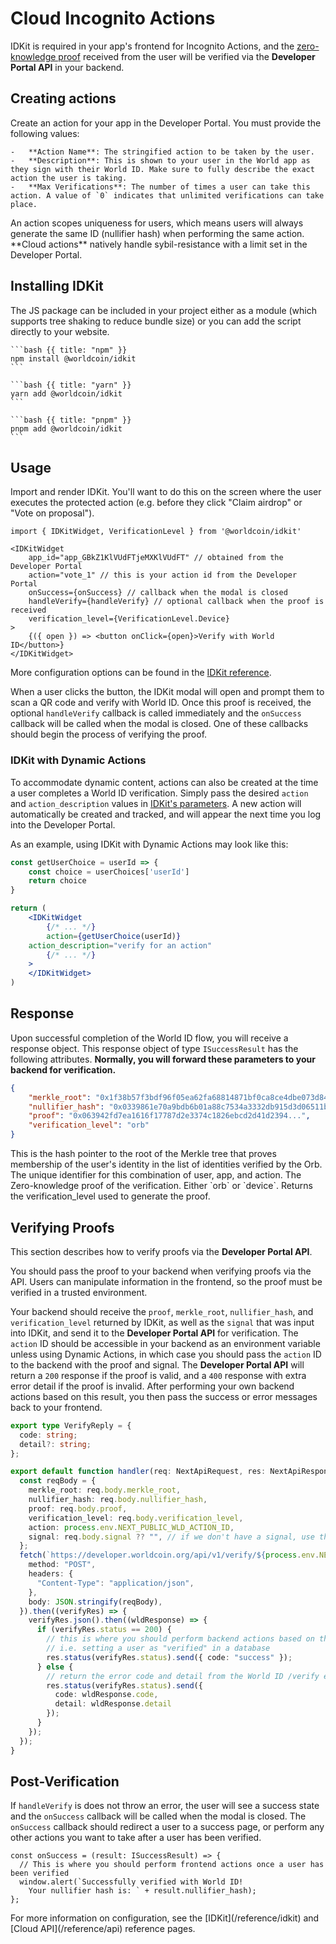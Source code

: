 # Cloud Incognito Actions

IDKit is required in your app's frontend for Incognito Actions, and the [zero-knowledge proof](/concepts#vocabulary) received from the user will be verified via the **Developer Portal API** in your backend.

## Creating actions

Create an action for your app in the Developer Portal. You must provide the following values:

    -   **Action Name**: The stringified action to be taken by the user.
    -   **Description**: This is shown to your user in the World app as they sign with their World ID. Make sure to fully describe the exact action the user is taking.
    -   **Max Verifications**: The number of times a user can take this action. A value of `0` indicates that unlimited verifications can take place.

<Note>
	An action scopes uniqueness for users, which means users will always generate the same ID (nullifier hash) when
	performing the same action. **Cloud actions** natively handle sybil-resistance with a limit set in the Developer
	Portal.
</Note>

## Installing IDKit

The JS package can be included in your project either as a module (which supports tree shaking to reduce bundle size) or you can add the script directly to your website.

<CodeGroup title="Install IDKit">

    ```bash {{ title: "npm" }}
    npm install @worldcoin/idkit
    ```

    ```bash {{ title: "yarn" }}
    yarn add @worldcoin/idkit
    ```

    ```bash {{ title: "pnpm" }}
    pnpm add @worldcoin/idkit
    ```

</CodeGroup>

## Usage

Import and render IDKit. You'll want to do this on the screen where the user executes the protected action (e.g. before they click "Claim airdrop" or "Vote on proposal").

```tsx
import { IDKitWidget, VerificationLevel } from '@worldcoin/idkit'

<IDKitWidget
	app_id="app_GBkZ1KlVUdFTjeMXKlVUdFT" // obtained from the Developer Portal
	action="vote_1" // this is your action id from the Developer Portal
	onSuccess={onSuccess} // callback when the modal is closed
	handleVerify={handleVerify} // optional callback when the proof is received
	verification_level={VerificationLevel.Device}
>
	{({ open }) => <button onClick={open}>Verify with World ID</button>}
</IDKitWidget>
```

More configuration options can be found in the [IDKit reference](/reference/idkit).

When a user clicks the button, the IDKit modal will open and prompt them to scan a QR code and verify with World ID. Once this proof is received, the optional `handleVerify` callback is called immediately and the `onSuccess` callback will be called when the modal is closed.
One of these callbacks should begin the process of verifying the proof.

### IDKit with Dynamic Actions

To accommodate dynamic content, actions can also be created at the time a user completes a World ID verification. Simply pass the desired `action` and `action_description` values in [IDKit's parameters](/reference/idkit#parameters). A new action will automatically be created and tracked, and will appear the next time you log into the Developer Portal.

As an example, using IDKit with Dynamic Actions may look like this:

```jsx
const getUserChoice = userId => {
	const choice = userChoices['userId']
	return choice
}

return (
	<IDKitWidget
        {/* ... */}
		action={getUserChoice(userId)}
    action_description="verify for an action"
        {/* ... */}
    >
    </IDKitWidget>
)
```

## Response

Upon successful completion of the World ID flow, you will receive a response object. This response object of type `ISuccessResult` has the following attributes. **Normally, you will forward these parameters to your backend for verification.**

```json {{ title: 'ISuccessResult' }}
{
	"merkle_root": "0x1f38b57f3bdf96f05ea62fa68814871bf0ca8ce4dbe073d8497d5a6b0a53e5e0",
	"nullifier_hash": "0x0339861e70a9bdb6b01a88c7534a3332db915d3d06511b79a5724221a6958fbe",
	"proof": "0x063942fd7ea1616f17787d2e3374c1826ebcd2d41d2394...",
	"verification_level": "orb"
}
```

<Properties>
	<Property name="merkle_root" type="string">
		This is the hash pointer to the root of the Merkle tree that proves membership of the user's identity in the
		list of identities verified by the Orb.
	</Property>
	<Property name="nullifier_hash" type="string">
		The unique identifier for this combination of user, app, and action.
	</Property>
	<Property name="proof" type="string">
		The Zero-knowledge proof of the verification.
	</Property>
	<Property name="verification_level" type='"orb" | "device"'>
		Either `orb` or `device`. Returns the verification_level used to generate the proof.
	</Property>
</Properties>

## Verifying Proofs

This section describes how to verify proofs via the **Developer Portal API**.

<Note type="warning">
  You should pass the proof to your backend when verifying proofs via the API. Users can manipulate information in the frontend, so the proof must be verified in a trusted environment.
</Note>

Your backend should receive the `proof`, `merkle_root`, `nullifier_hash`, and `verification_level` returned by IDKit, as well as the `signal` that was input into IDKit, and send it to the **Developer Portal API** for verification.
The `action` ID should be accessible in your backend as an environment variable unless using Dynamic Actions, in which case you should pass the `action` ID to the backend with the proof and signal.
The **Developer Portal API** will return a `200` response if the proof is valid, and a `400` response with extra error detail if the proof is invalid.
After performing your own backend actions based on this result, you then pass the success or error messages back to your frontend.

```typescript {{ title: 'pages/api/verify.ts' }}
export type VerifyReply = {
  code: string;
  detail?: string;
};

export default function handler(req: NextApiRequest, res: NextApiResponse<VerifyReply>) {
  const reqBody = {
    merkle_root: req.body.merkle_root,
    nullifier_hash: req.body.nullifier_hash,
    proof: req.body.proof,
    verification_level: req.body.verification_level,
    action: process.env.NEXT_PUBLIC_WLD_ACTION_ID,
    signal: req.body.signal ?? "", // if we don't have a signal, use the empty string
  };
  fetch(`https://developer.worldcoin.org/api/v1/verify/${process.env.NEXT_PUBLIC_WLD_APP_ID}`, {
    method: "POST",
    headers: {
      "Content-Type": "application/json",
    },
    body: JSON.stringify(reqBody), 
  }).then((verifyRes) => {
    verifyRes.json().then((wldResponse) => {
      if (verifyRes.status == 200) {
        // this is where you should perform backend actions based on the verified credential
        // i.e. setting a user as "verified" in a database
        res.status(verifyRes.status).send({ code: "success" });
      } else {
        // return the error code and detail from the World ID /verify endpoint to our frontend
        res.status(verifyRes.status).send({ 
          code: wldResponse.code, 
          detail: wldResponse.detail 
        });
      }
    });
  });
}
```

## Post-Verification

If `handleVerify` is does not throw an error, the user will see a success state and the `onSuccess` callback will be called when the modal is closed. The `onSuccess` callback should redirect a user to a success page, or perform any other actions you want to take after a user has been verified.

```tsx {{ title: 'pages/index.tsx' }}
const onSuccess = (result: ISuccessResult) => {
  // This is where you should perform frontend actions once a user has been verified
  window.alert(`Successfully verified with World ID!
    Your nullifier hash is: ` + result.nullifier_hash);
};
```

<Note>
  For more information on configuration, see the [IDKit](/reference/idkit) and [Cloud API](/reference/api) reference pages.
</Note>